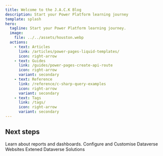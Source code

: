 ```yaml
---
title: Welcome to the J.A.C.K Blog
description: Start your Power Platform learning journey
template: splash
hero:
  tagline: Start your Power Platform learning journey.
  image:
    file: ../../assets/houston.webp
  actions:
    - text: Articles
      link: /articles/power-pages-liquid-templates/
      icon: right-arrow
    - text: Guides
      link: /guides/power-pages-create-api-route
      icon: right-arrow
      variant: secondary
    - text: Reference
      link: /reference/c-sharp-query-examples
      icon: right-arrow
      variant: secondary
    - text: Tags
      link: /tags/
      icon: right-arrow
      variant: secondary
---
```



## Next steps

<CardGrid stagger>
  <Card title="Power BI" icon="pencil">
    Learn about reports and dashboards.
  </Card>
  <Card title="Power Pages" icon="add-document">
    Configure and Customise Dataverse Websites
  </Card>
  <Card title="Dataverse" icon="forward-slash">
    Extened Dataverse Solutions
  </Card>
</CardGrid>
